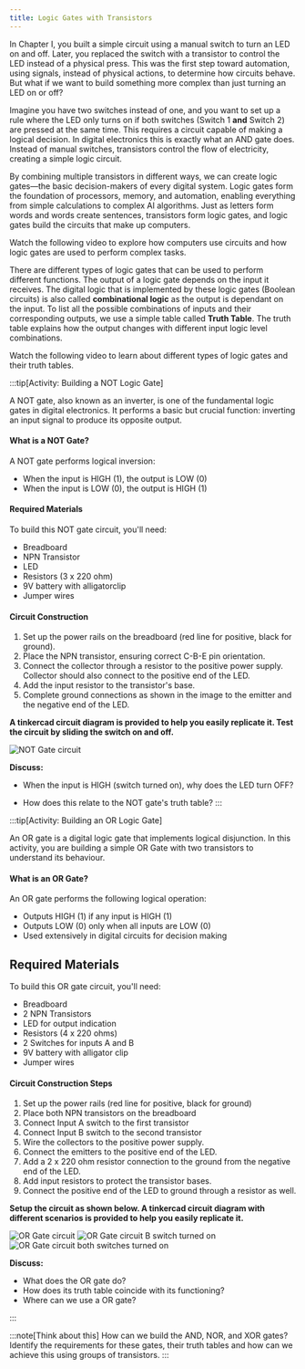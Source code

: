 ```yaml
---
title: Logic Gates with Transistors
---
```



In Chapter I, you built a simple circuit using a manual switch to turn an LED on and off. Later, you replaced the switch with a transistor to control the LED instead of a physical press. This was the first step toward automation, using signals, instead of physical actions, to determine how circuits behave. But what if we want to build something more complex than just turning an LED on or off?

Imagine you have two switches instead of one, and you want to set up a rule where the LED only turns on if both switches (Switch 1 **and** Switch 2) are pressed at the same time. This requires a circuit capable of making a logical decision. In digital electronics this is exactly what an AND gate does. Instead of manual switches, transistors control the flow of electricity, creating a simple logic circuit.

By combining multiple transistors in different ways, we can create logic gates—the basic decision-makers of every digital system. Logic gates form the foundation of processors, memory, and automation, enabling everything from simple calculations to complex AI algorithms. Just as letters form words and words create sentences, transistors form logic gates, and logic gates build the circuits that make up computers.

Watch the following video to explore how computers use circuits and how logic gates are used to perform complex tasks.

<div class='not-content'>
  <YouTube id='ZoqMiFKspAA' params='fs=1&modestbranding=1&rel=0&autoplay=1' />
</div>

There are different types of logic gates that can be used to perform different functions. The output of a logic gate depends on the input it receives. The digital logic that is implemented by these logic gates (Boolean circuits) is also called **combinational logic** as the output is dependant on the input. To list all the possible combinations of inputs and their corresponding outputs, we use a simple table called **Truth Table**.
The truth table explains how the output changes with different input logic level combinations.

Watch the following video to learn about different types of logic gates and their truth tables.

<div class='not-content'>
  <YouTube id='INEtYZqtjTo' params='fs=1&modestbranding=1&rel=0&autoplay=1' />
</div>

:::tip[Activity: Building a NOT Logic Gate]

A NOT gate, also known as an inverter, is one of the fundamental logic gates in digital electronics. It performs a basic but crucial function: inverting an input signal to produce its opposite output.

#### What is a NOT Gate?

A NOT gate performs logical inversion:

- When the input is HIGH (1), the output is LOW (0)
- When the input is LOW (0), the output is HIGH (1)

#### Required Materials

To build this NOT gate circuit, you'll need:

- Breadboard
- NPN Transistor
- LED
- Resistors (3 x 220 ohm)
- 9V battery with alligatorclip
- Jumper wires

#### Circuit Construction

1. Set up the power rails on the breadboard (red line for positive, black for ground).
2. Place the NPN transistor, ensuring correct C-B-E pin orientation.
3. Connect the collector through a resistor to the positive power supply. Collector should also connect to the positive end of the LED.
4. Add the input resistor to the transistor's base.
5. Complete ground connections as shown in the image to the emitter and the negative end of the LED.

**A tinkercad circuit diagram is provided to help you easily replicate it. Test the circuit by sliding the switch on and off.**

![NOT Gate circuit](../1-logic-gates/images/NOT-gate-tinkercad.png)

**Discuss:**

- When the input is HIGH (switch turned on), why does the LED turn OFF?

- How does this relate to the NOT gate's truth table?
:::

:::tip[Activity: Building an OR Logic Gate]

An OR gate is a digital logic gate that implements logical disjunction. In this activity, you are building a simple OR Gate with two transistors to understand its behaviour.

#### What is an OR Gate?

An OR gate performs the following logical operation:
* Outputs HIGH (1) if any input is HIGH (1)
* Outputs LOW (0) only when all inputs are LOW (0)
* Used extensively in digital circuits for decision making

## Required Materials

To build this OR gate circuit, you'll need:
* Breadboard
* 2 NPN Transistors
* LED for output indication
* Resistors (4 x 220 ohms)
* 2 Switches for inputs A and B
* 9V battery with alligator clip
* Jumper wires

#### Circuit Construction Steps

1. Set up the power rails (red line for positive, black for ground)
2. Place both NPN transistors on the breadboard
3. Connect Input A switch to the first transistor
4. Connect Input B switch to the second transistor
5. Wire the collectors to the positive power supply.
5. Connect the emitters to the positive end of the LED.
6. Add a 2 x 220 ohm resistor connection to the ground from the negative end of the LED.
7. Add input resistors to protect the transistor bases.
8. Connect the positive end of the LED to ground through a resistor as well.

**Setup the circuit as shown below. A tinkercad circuit diagram with different scenarios is provided to help you easily replicate it.**

![OR Gate circuit](../1-logic-gates/images/OR-gate.png)
![OR Gate circuit B switch turned on](../1-logic-gates/images/OR-gate-b-on.png)
![OR Gate circuit both switches turned on](../1-logic-gates/images/OR-gate-both-on.png)

**Discuss:**

* What does the OR gate do? 
* How does its truth table coincide with its functioning? 
* Where can we use a OR gate?

:::

:::note[Think about this]
How can we build the AND, NOR, and XOR gates? Identify the requirements for these gates, their truth tables and how can we achieve this using groups of transistors.
:::
